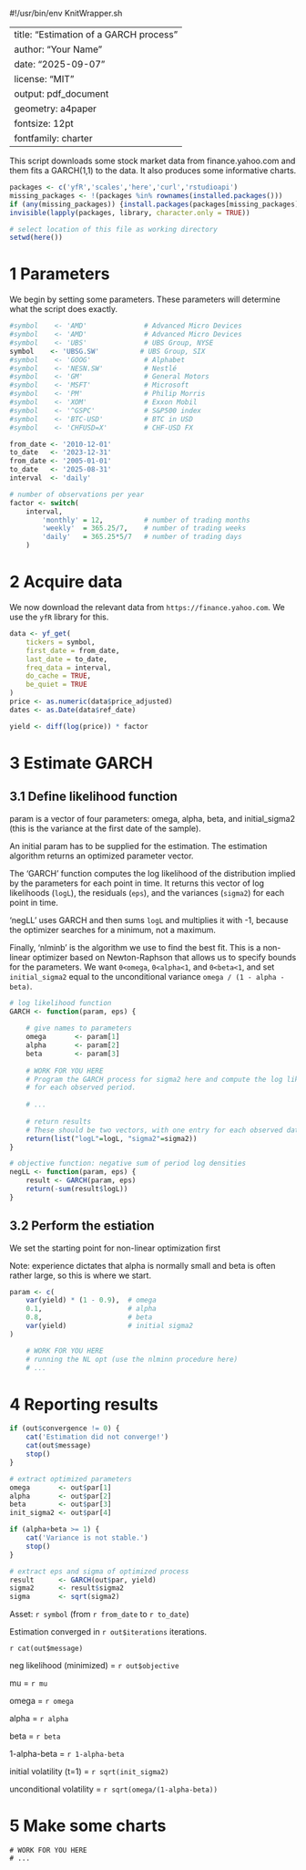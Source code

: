 #!/usr/bin/env KnitWrapper.sh

---
title: "Estimation of a GARCH process"
author: "Your Name"
date: "2025-09-07"
license: "MIT"
output: pdf_document
geometry: a4paper
fontsize: 12pt
fontfamily: charter
---

This script downloads some stock market data from finance.yahoo.com and
them fits a GARCH(1,1) to the data. It also produces some informative charts.

```r
packages <- c('yfR','scales','here','curl','rstudioapi') 
missing_packages <- !(packages %in% rownames(installed.packages()))
if (any(missing_packages)) {install.packages(packages[missing_packages])}
invisible(lapply(packages, library, character.only = TRUE))

# select location of this file as working directory
setwd(here())
```

# 1 Parameters

We begin by setting some parameters. These parameters will determine what the script does exactly.

```r
#symbol    <- 'AMD'              # Advanced Micro Devices
#symbol    <- 'AMD'              # Advanced Micro Devices
#symbol    <- 'UBS'              # UBS Group, NYSE
symbol    <- 'UBSG.SW'          # UBS Group, SIX
#symbol    <- 'GOOG'             # Alphabet
#symbol    <- 'NESN.SW'          # Nestlé
#symbol    <- 'GM'               # General Motors
#symbol    <- 'MSFT'             # Microsoft
#symbol    <- 'PM'               # Philip Morris
#symbol    <- 'XOM'              # Exxon Mobil
#symbol    <- '^GSPC'            # S&P500 index
#symbol    <- 'BTC-USD'          # BTC in USD
#symbol    <- 'CHFUSD=X'         # CHF-USD FX

from_date <- '2010-12-01'
to_date   <- '2023-12-31'
from_date <- '2005-01-01'
to_date   <- '2025-08-31'
interval  <- 'daily'

# number of observations per year
factor <- switch(
    interval,
        'monthly' = 12,          # number of trading months
        'weekly'  = 365.25/7,    # number of trading weeks
        'daily'   = 365.25*5/7   # number of trading days
    )
```

# 2 Acquire data

We now download the relevant data from `https://finance.yahoo.com`. We use the `yfR` library for this.

```r
data <- yf_get(
    tickers = symbol,
    first_date = from_date,
    last_date = to_date,
    freq_data = interval,
    do_cache = TRUE,
    be_quiet = TRUE
)
price <- as.numeric(data$price_adjusted)
dates <- as.Date(data$ref_date)

yield <- diff(log(price)) * factor
```

# 3 Estimate GARCH

## 3.1 Define likelihood function

param is a vector of four parameters: omega, alpha, beta, and initial_sigma2
(this is the variance at the first date of the sample).

An initial param has to be supplied for the estimation. The estimation
algorithm returns an optimized parameter vector.

The 'GARCH' function computes the log likelihood of the distribution implied
by the parameters for each point in time. It returns this vector of log
likelihoods (`logL`), the residuals (`eps`), and the variances (`sigma2`) for
each point in time.

'negLL' uses GARCH and then sums `logL` and multiplies it with -1, because
the optimizer searches for a minimum, not a maximum.

Finally, 'nlminb' is the algorithm we use to find the best fit. This is a
non-linear optimizer based on Newton-Raphson that allows us to specify
bounds for the parameters. We want `0<omega`, `0<alpha<1`, and `0<beta<1`, and set
`initial_sigma2` equal to the unconditional variance `omega / (1 - alpha - beta)`.
 

```r
# log likelihood function
GARCH <- function(param, eps) {
  
    # give names to parameters
    omega       <- param[1]
    alpha       <- param[2]
    beta        <- param[3]
   
    # WORK FOR YOU HERE
    # Program the GARCH process for sigma2 here and compute the log likelihood
    # for each observed period.
    
    # ...
    
    # return results
    # These should be two vectors, with one entry for each observed date.
    return(list("logL"=logL, "sigma2"=sigma2))
}

# objective function: negative sum of period log densities
negLL <- function(param, eps) {
    result <- GARCH(param, eps) 
    return(-sum(result$logL))
}
```

## 3.2 Perform the estiation

We set the starting point for non-linear optimization first

Note: experience dictates that alpha is normally small and beta is often
rather large, so this is where we start.

```r
param <- c(
    var(yield) * (1 - 0.9),  # omega
    0.1,                     # alpha
    0.8,                     # beta
    var(yield)               # initial sigma2
)
```

```r
    # WORK FOR YOU HERE
    # running the NL opt (use the nlminn procedure here)
    # ...
```

# 4 Reporting results

```r

if (out$convergence != 0) {
    cat('Estimation did not converge!')
    cat(out$message)
    stop()
}

# extract optimized parameters
omega       <- out$par[1]
alpha       <- out$par[2]
beta        <- out$par[3]
init_sigma2 <- out$par[4]

if (alpha+beta >= 1) {
    cat('Variance is not stable.')
    stop()
}

# extract eps and sigma of optimized process
result      <- GARCH(out$par, yield)
sigma2      <- result$sigma2
sigma       <- sqrt(sigma2)
```

Asset: `r symbol` (from `r from_date` to `r to_date`)

Estimation converged in `r out$iterations` iterations.

`r cat(out$message)`

neg likelihood (minimized) = `r out$objective`

mu = `r mu`

omega = `r omega`

alpha = `r alpha`

beta = `r beta`

1-alpha-beta = `r 1-alpha-beta`

initial volatility (t=1) = `r sqrt(init_sigma2)`

unconditional volatility = `r sqrt(omega/(1-alpha-beta))`

` `

# 5 Make some charts

    # WORK FOR YOU HERE
    # ...

